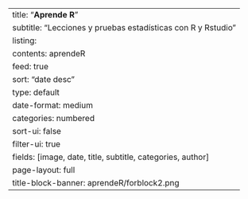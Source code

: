---
title: "**Aprende R**"
subtitle: "Lecciones y pruebas estadísticas con R y Rstudio" 
listing:
  contents: aprendeR
  feed: true
  sort: "date desc"
  type: default 
  date-format: medium
  categories: numbered
  sort-ui: false
  filter-ui: true
  fields: [image, date, title, subtitle, categories, author]  
page-layout: full
title-block-banner: aprendeR/forblock2.png
---